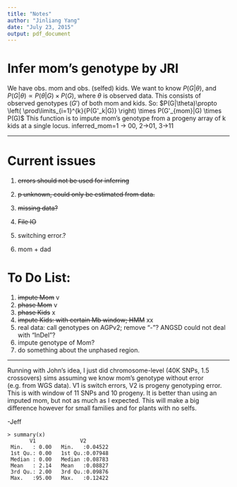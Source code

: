 ```yaml
---
title: "Notes"
author: "Jinliang Yang"
date: "July 23, 2015"
output: pdf_document
---
```


# Infer mom's genotype by JRI

We have obs. mom and obs. (selfed) kids.  We want to know $P(G|\theta)$, and $P(G|\theta) \propto P(\theta|G) \times P(G)$, 
where $\theta$ is observed data.  This consists of observed genotypes ($G'$) of both mom and kids. So:
$P(G|\theta)\propto \left( \prod\limits_{i=1}^{k}{P(G'_k|G)} \right) \times P(G'_{mom}|G) \times P(G)$
This function is to impute mom's genotype from a progeny array of k kids at a single locus.
inferred_mom=1 -> 00, 2->01, 3->11


----------

# Current issues
1. ~~errors should not be used for inferring~~   
2. ~~p unknown, could only be estimated from data.~~
3. ~~missing data?~~
4. ~~File IO~~

5. switching error.?
6. mom + dad

# To Do List:
1. ~~impute Mom~~ v
2. ~~phase Mom~~ v
3. ~~phase Kids~~ x
4. ~~impute Kids: with certain Mb window; HMM~~ xx
5. real data: call genotypes on AGPv2; remove "-"? ANGSD could not deal with "InDel"?
6. impute genotype of Mom?
7. do something about the unphased region.


-----------
Running with John's idea, I just did chromosome-level (40K SNPs, 1.5 crossovers) sims assuming we know mom's genotype without error (e.g. from WGS data). V1 is switch errors, V2 is progeny genotyping error. This is with window of 11 SNPs and 10 progeny.  It is better than using an imputed mom, but not as much as I expected.  This will make a big difference however for small families and for plants with no selfs.

-Jeff

```
> summary(x)
       V1              V2
 Min.   : 0.00   Min.   :0.04522
 1st Qu.: 0.00   1st Qu.:0.07948
 Median : 0.00   Median :0.08783
 Mean   : 2.14   Mean   :0.08827
 3rd Qu.: 2.00   3rd Qu.:0.09876
 Max.   :95.00   Max.   :0.12422
```


